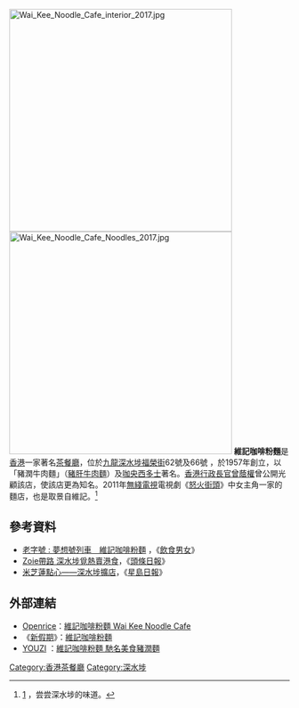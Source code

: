 {{Expand|time=2011-06-20}}
[[File:Wai_Kee_Noodle_Cafe_interior_2017.jpg|400px]]
[[File:Wai_Kee_Noodle_Cafe_Noodles_2017.jpg|400px]]
'''維記咖啡粉麵'''是[[香港|香港]]一家著名[[茶餐廳|茶餐廳]]，位於[[九龍|九龍]][[深水埗|深水埗]][[福榮街|福榮街]]62號及66號 ，於1957年創立，以「豬潤牛肉麵」（[[豬肝|豬肝]][[牛肉|牛肉]][[麵|麵]]）及[[咖央|咖央]][[西多士|西多士]]著名。[[香港行政長官|香港行政長官]][[曾蔭權|曾蔭權]]曾公開光顧該店，使該店更為知名。2011年[[無綫電視|無綫電視]]電視劇《[[怒火街頭|怒火街頭]]》中女主角一家的麵店，也是取景自維記。<ref>[http://news.ifeng.com/gundong/detail_2013_04/18/24359934_0.shtml] {{Wayback|url=http://news.ifeng.com/gundong/detail_2013_04/18/24359934_0.shtml |date=20190929040600 }}，尝尝深水埗的味道。</ref>

==參考資料==
*[http://sileung.multiply.com/journal/item/884/884 老字號 : 夢想號列車　維記咖啡粉麵] {{Wayback|url=http://sileung.multiply.com/journal/item/884/884 |date=20160305065602 }}，《[[飲食男女_(雜誌)|飲食男女]]》
*[http://www.hkheadline.com/living/living_content.asp?contid=63923&srctype=g Zoie帶路 深水埗覓熱賣港食]，《[[頭條日報|頭條日報]]》
*[http://www.singtao.com/archive/fullstory.asp?andor=or&year1=2010&month1=6&day1=24&year2=2010&month2=6&day2=24&category=all&id=20100624m03&keyword1=&keyword2= 米芝蓮點心——深水埗擴店]，《[[星島日報|星島日報]]》

==外部連結==
*[[Openrice|Openrice]]：[http://www.openrice.com/restaurant/sr2.htm?shopid=3953 維記咖啡粉麵 Wai Kee Noodle Cafe] {{Wayback|url=http://www.openrice.com/restaurant/sr2.htm?shopid=3953 |date=20140810061647 }}
*《[[新假期|新假期]]》：[http://www.weekendhk.com/r/11638.html 維記咖啡粉麵] {{Wayback|url=http://www.weekendhk.com/r/11638.html |date=20120829025535 }}
*[https://youziyo.cc/ YOUZI] {{Wayback|url=https://youziyo.cc/ |date=20210203234308 }}：[https://youziyo.cc/wai-kee-noodle-cafe/ 維記咖啡粉麵 馳名美食豬潤麵] {{Wayback|url=https://youziyo.cc/wai-kee-noodle-cafe/ |date=20210121141906 }}

[[Category:香港茶餐廳|Category:香港茶餐廳]]
[[Category:深水埗|Category:深水埗]]